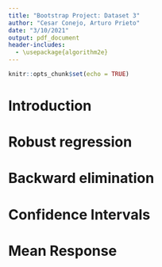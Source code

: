 ```yaml
---
title: "Bootstrap Project: Dataset 3"
author: "Cesar Conejo, Arturo Prieto"
date: "3/10/2021"
output: pdf_document
header-includes:
  - \usepackage{algorithm2e}
---
```


```r
knitr::opts_chunk$set(echo = TRUE)

```

# Introduction


# Robust regression

# Backward elimination

# Confidence Intervals

# Mean Response